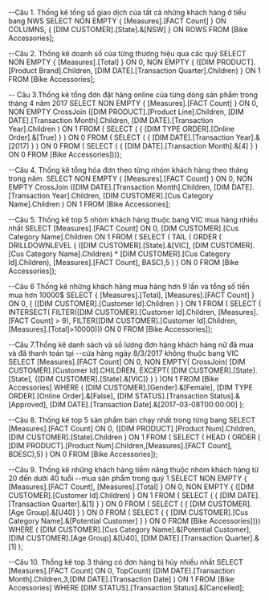 ﻿--Câu 1. Thống kê tổng số giao dịch của tất cả những khách hàng ở tiểu bang NWS
SELECT NON EMPTY { [Measures].[FACT Count] } ON COLUMNS, 
{ [DIM CUSTOMER].[State].&[NSW] } ON ROWS
FROM [Bike Accessories];

--Câu 2. Thống kê doanh số của từng thương hiệu qua các quý
SELECT NON EMPTY { [Measures].[Total] } ON 0, 
NON EMPTY { ([DIM PRODUCT].[Product Brand].Children, [DIM DATE].[Transaction Quarter].Children) } ON 1
FROM [Bike Accessories]; 

-- Câu 3.Thống kê tổng đơn đặt hàng online của từng dòng sản phẩm trong tháng 4 năm 2017
SELECT NON EMPTY { [Measures].[FACT Count] } ON 0, 
NON EMPTY CrossJoin ([DIM PRODUCT].[Product Line].Children, [DIM DATE].[Transaction Month].Children, 
						[DIM DATE].[Transaction Year].Children ) ON 1
FROM ( SELECT ( { [DIM TYPE ORDER].[Online Order].&[True] } ) ON 0 
	   FROM ( SELECT ( { [DIM DATE].[Transaction Year].&[2017] } ) ON 0
			  FROM ( SELECT ( { [DIM DATE].[Transaction Month].&[4] } ) ON 0 
					 FROM [Bike Accessories])));

--Câu 4. Thống kê tổng hóa đơn theo từng nhóm khách hàng theo tháng trong năm.
SELECT NON EMPTY { [Measures].[FACT Count] } ON 0, 
NON EMPTY CrossJoin ([DIM DATE].[Transaction Month].Children, 
[DIM DATE].[Transaction Year].Children, 
[DIM CUSTOMER].[Cus Category Name].Children ) ON 1
FROM [Bike Accessories];


--Câu 5. Thống kê top 5 nhóm khách hàng thuộc bang VIC mua hàng nhiều nhất
SELECT [Measures].[FACT Count] ON 0, 
[DIM CUSTOMER].[Cus Category Name].Children ON 1 
FROM ( SELECT ( TAIL ( ORDER ( 
			DRILLDOWNLEVEL ( ([DIM CUSTOMER].[State].&[VIC],
							  [DIM CUSTOMER].[Cus Category Name].Children) * 
							  [DIM CUSTOMER].[Cus Category Id].Children), 
							  [Measures].[FACT Count], BASC),5 ) ) ON 0 
FROM [Bike Accessories]); 

--Câu 6 Thống kê những khách hàng mua hàng hơn 9 lần và tổng số tiền mua hơn 10000$
SELECT { [Measures].[Total], [Measures].[FACT Count] } ON 0, 
{ ([DIM CUSTOMER].[Customer Id].Children ) } ON 1
FROM ( SELECT 
	 ( INTERSECT(
			FILTER([DIM CUSTOMER].[Customer Id].Children, [Measures].[FACT Count] > 9),
			FILTER([DIM CUSTOMER].[Customer Id].Children, [Measures].[Total]>10000))) ON 0 
FROM [Bike Accessories]);


--Câu 7.Thống kê danh sách và số lượng đơn hàng khách hàng nữ đã mua và đã thanh toán tại 
--cửa hàng ngày 8/3/2017 không thuộc bang VIC
SELECT [Measures].[FACT Count] ON 0,
NON EMPTY( CrossJoin(
				[DIM CUSTOMER].[Customer Id].CHILDREN,
				EXCEPT(
					  [DIM CUSTOMER].[State].[State],
				   	  {[DIM CUSTOMER].[State].&[VIC]}
				)
	        )
		  )ON 1
FROM [Bike Accessories]
WHERE ( [DIM CUSTOMER].[Gender].&[Female], [DIM TYPE ORDER].[Online Order].&[False], 
[DIM STATUS].[Transaction Status].&[Approved], 
[DIM DATE].[Transaction Date].&[2017-03-08T00:00:00] );

--Câu 8. Thống kê top 5 sản phẩm bán chạy nhất trong từng bang
SELECT [Measures].[FACT Count] ON 0, 
([DIM PRODUCT].[Product Num].Children,
[DIM CUSTOMER].[State].Children ) ON 1
FROM ( SELECT ( HEAD ( ORDER ( 
        [DIM PRODUCT].[Product Num].Children,[Measures].[FACT Count], BDESC),5) ) ON 0
 FROM [Bike Accessories]);


--Câu 9. Thống kê những khách hàng tiềm năng thuộc nhóm khách hàng từ 20 đến dưới 40 tuổi 
--mua sản phẩm trong quý 1
 SELECT NON EMPTY { [Measures].[FACT Count], [Measures].[Total] } ON 0, 
 NON EMPTY { ([DIM CUSTOMER].[Customer Id].Children) } ON 1 
 FROM ( SELECT ( { [DIM DATE].[Transaction Quarter].&[1] } ) ON 0 
 FROM ( SELECT ( { [DIM CUSTOMER].[Age Group].&[U40] } ) ON 0 
 FROM ( SELECT ( { [DIM CUSTOMER].[Cus Category Name].&[Potential Customer] } ) ON 0 
 FROM [Bike Accessories]))) 
 WHERE ( [DIM CUSTOMER].[Cus Category Name].&[Potential Customer], 
 [DIM CUSTOMER].[Age Group].&[U40], [DIM DATE].[Transaction Quarter].&[1] );

--Câu 10. Thống kê top 3 tháng có đơn hàng bị hủy nhiều nhất
SELECT [Measures].[FACT Count] ON 0,
	TopCount(
		[DIM DATE].[Transaction Month].Children,3,[DIM DATE].[Transaction Date] ) ON 1
FROM [Bike Accessories]
WHERE [DIM STATUS].[Transaction Status].&[Cancelled];